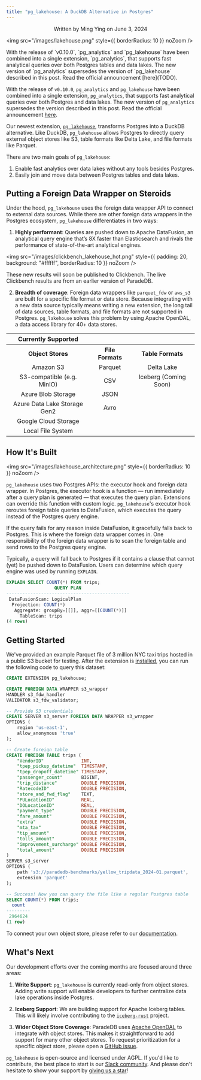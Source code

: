 ```yaml
---
title: "pg_lakehouse: A DuckDB Alternative in Postgres"
---
```


<p align="center">Written by Ming Ying on June 3, 2024</p>

<img src="/images/lakehouse.png" style={{ borderRadius: 10 }} noZoom />

<Note>
  With the release of `v0.10.0`, `pg_analytics` and `pg_lakehouse` have been
  combined into a single extension, `pg_analytics`, that supports fast
  analytical queries over both Postgres tables and data lakes. The new version
  of `pg_analytics` supersedes the version of `pg_lakehouse` described in this
  post. Read the official announcement [here](TODO).
</Note>

With the release of `v0.10.0`, `pg_analytics` and `pg_lakehouse` have been combined
into a single extension, `pg_analytics`, that supports fast analytical queries over
both Postgres and data lakes. The new version of `pg_analytics` supersedes the version
described in this post. Read the official announcement [here](TODO).

Our newest extension, [`pg_lakehouse`](https://github.com/paradedb/paradedb/tree/dev/pg_lakehouse), transforms Postgres into a DuckDB alternative. Like DuckDB, `pg_lakehouse` allows Postgres to directly
query external object stores like S3, table formats like Delta Lake, and file formats like Parquet.

There are two main goals of `pg_lakehouse`:

1. Enable fast analytics over data lakes without any tools besides Postgres.
2. Easily join and move data between Postgres tables and data lakes.

## Putting a Foreign Data Wrapper on Steroids

Under the hood, `pg_lakehouse` uses the foreign data wrapper API to connect to external data sources. While there are other foreign data wrappers in the Postgres ecosystem, `pg_lakehouse` differentiates in two ways:

1. **Highly performant**: Queries are pushed down to Apache DataFusion, an analytical query engine that’s 8X faster than Elasticsearch and rivals the performance of state-of-the-art analytical engines.

<img
  src="/images/clickbench_lakehouse_hot.png"
  style={{ padding: 20, background: "#ffffff", borderRadius: 10 }}
  noZoom
/>

<Note>
  These new results will soon be published to Clickbench. The live Clickbench
  results are from an earlier version of ParadeDB.
</Note>

2. **Breadth of coverage**: Foreign data wrappers like `parquet_fdw` or `aws_s3` are built for a specific file format or data store. Because integrating with a new data source typically means writing a new extension, the long tail of data sources, table formats, and file formats are not supported in Postgres.
   `pg_lakehouse` solves this problem by using Apache OpenDAL, a data access library for 40+ data stores.

<table
  id="table"
  style={{
    width: "100%",
    borderCollapse: "collapse",
    border: "0.75px solid #222",
    borderRadius: "10px",
  }}
>
  <tr style={{ display: "flex", color: "#efefef" }}>
    <th
      align="center"
      style={{
        width: "100%",
        textAlign: "left",
        paddingLeft: 32,
        fontSize: 16,
      }}
    >
      Currently Supported
    </th>
  </tr>
  <tr
    style={{
      display: "flex",
      borderBottom: "0.75px solid #222",
      color: "#efefef",
    }}
  >
    <th
      align="center"
      style={{ width: "34%", textAlign: "left", paddingLeft: 32 }}
    >
      Object Stores
    </th>
    <th
      align="center"
      style={{ width: "33%", textAlign: "left", paddingLeft: 32 }}
    >
      File Formats
    </th>
    <th
      align="center"
      style={{ width: "33%", textAlign: "left", paddingLeft: 32 }}
    >
      Table Formats
    </th>
  </tr>
  <tr style={{ display: "flex" }}>
    <td
      align="center"
      style={{
        width: "34%",
        borderBottom: "0.5px solid #1f1f1f",
        textAlign: "left",
        paddingLeft: 32,
      }}
    >
      Amazon S3
    </td>
    <td
      align="center"
      style={{
        width: "33%",
        borderBottom: "0.5px solid #1f1f1f",
        textAlign: "left",
        paddingLeft: 32,
      }}
    >
      Parquet
    </td>
    <td
      align="center"
      style={{
        width: "33%",
        borderBottom: "0.5px solid #1f1f1f",
        textAlign: "left",
        paddingLeft: 32,
      }}
    >
      Delta Lake
    </td>
  </tr>
  <tr style={{ display: "flex" }}>
    <td
      align="center"
      style={{
        width: "34%",
        borderBottom: "0.5px solid #1f1f1f",
        textAlign: "left",
        paddingLeft: 32,
      }}
    >
      S3-compatible (e.g. MinIO)
    </td>
    <td
      align="center"
      style={{
        width: "33%",
        borderBottom: "0.5px solid #1f1f1f",
        textAlign: "left",
        paddingLeft: 32,
      }}
    >
      CSV
    </td>
    <td
      align="center"
      style={{
        width: "33%",
        borderBottom: "0.5px solid #1f1f1f",
        textAlign: "left",
        paddingLeft: 32,
      }}
    >
      Iceberg (Coming Soon)
    </td>
  </tr>
  <tr style={{ display: "flex" }}>
    <td
      align="center"
      style={{
        width: "34%",
        borderBottom: "0.5px solid #1f1f1f",
        textAlign: "left",
        paddingLeft: 32,
      }}
    >
      Azure Blob Storage
    </td>
    <td
      align="center"
      style={{
        width: "33%",
        borderBottom: "0.5px solid #1f1f1f",
        textAlign: "left",
        paddingLeft: 32,
      }}
    >
      JSON
    </td>
    <td
      align="center"
      style={{
        width: "33%",
        borderBottom: "0.5px solid #1f1f1f",
        textAlign: "left",
        paddingLeft: 32,
      }}
    ></td>
  </tr>
  <tr style={{ display: "flex" }}>
    <td
      align="center"
      style={{
        width: "34%",
        borderBottom: "0.5px solid #1f1f1f",
        textAlign: "left",
        paddingLeft: 32,
      }}
    >
      Azure Data Lake Storage Gen2
    </td>
    <td
      align="center"
      style={{
        width: "33%",
        borderBottom: "0.5px solid #1f1f1f",
        textAlign: "left",
        paddingLeft: 32,
      }}
    >
      Avro
    </td>
    <td
      align="center"
      style={{
        width: "33%",
        borderBottom: "0.5px solid #1f1f1f",
        textAlign: "left",
        paddingLeft: 32,
      }}
    ></td>
  </tr>
  <tr style={{ display: "flex" }}>
    <td
      align="center"
      style={{
        width: "34%",
        borderBottom: "0.5px solid #1f1f1f",
        textAlign: "left",
        paddingLeft: 32,
      }}
    >
      Google Cloud Storage
    </td>
    <td
      align="center"
      style={{
        width: "33%",
        borderBottom: "0.5px solid #1f1f1f",
        textAlign: "left",
        paddingLeft: 32,
      }}
    ></td>
    <td
      align="center"
      style={{
        width: "33%",
        borderBottom: "0.5px solid #1f1f1f",
        textAlign: "left",
        paddingLeft: 32,
      }}
    ></td>
  </tr>
  <tr style={{ display: "flex" }}>
    <td
      align="center"
      style={{
        width: "34%",
        borderBottom: "0.5px solid #1f1f1f",
        textAlign: "left",
        paddingLeft: 32,
      }}
    >
      Local File System
    </td>
    <td
      align="center"
      style={{
        width: "33%",
        borderBottom: "0.5px solid #1f1f1f",
        textAlign: "left",
        paddingLeft: 32,
      }}
    ></td>
    <td
      align="center"
      style={{
        width: "33%",
        borderBottom: "0.5px solid #1f1f1f",
        textAlign: "left",
        paddingLeft: 32,
      }}
    ></td>
  </tr>
</table>

## How It's Built

<img
  src="/images/lakehouse_architecture.png"
  style={{ borderRadius: 10 }}
  noZoom
/>

`pg_lakehouse` uses two Postgres APIs: the executor hook and foreign data wrapper. In Postgres, the executor hook is a function — run immediately after a query plan is generated — that
executes the query plan. Extensions can override this function with custom logic. `pg_lakehouse`'s executor hook reroutes foreign table queries to DataFusion, which executes
the query instead of the Postgres query engine.

If the query fails for any reason inside DataFusion, it gracefully falls back to Postgres. This is where the foreign data wrapper comes in. One responsibility of the foreign
data wrapper is to scan the foreign table and send rows to the Postgres query engine.

Typically, a query will fall back to Postgres if it contains a clause that cannot (yet) be pushed down to DataFusion. Users can determine which query engine was used by running
`EXPLAIN`.

```sql SQL
EXPLAIN SELECT COUNT(*) FROM trips;
                  QUERY PLAN
----------------------------------------------
 DataFusionScan: LogicalPlan
  Projection: COUNT(*)
   Aggregate: groupBy=[[]], aggr=[[COUNT(*)]]
     TableScan: trips
(4 rows)
```

## Getting Started

We've provided an example Parquet file of 3 million NYC taxi trips hosted in a public S3 bucket for testing. After the extension
is [installed](https://github.com/paradedb/paradedb/tree/dev/pg_search#installation), you can run the following code to query this dataset:

```sql
CREATE EXTENSION pg_lakehouse;

CREATE FOREIGN DATA WRAPPER s3_wrapper
HANDLER s3_fdw_handler
VALIDATOR s3_fdw_validator;

-- Provide S3 credentials
CREATE SERVER s3_server FOREIGN DATA WRAPPER s3_wrapper
OPTIONS (
    region 'us-east-1',
    allow_anonymous 'true'
);

-- Create foreign table
CREATE FOREIGN TABLE trips (
    "VendorID"              INT,
    "tpep_pickup_datetime"  TIMESTAMP,
    "tpep_dropoff_datetime" TIMESTAMP,
    "passenger_count"       BIGINT,
    "trip_distance"         DOUBLE PRECISION,
    "RatecodeID"            DOUBLE PRECISION,
    "store_and_fwd_flag"    TEXT,
    "PULocationID"          REAL,
    "DOLocationID"          REAL,
    "payment_type"          DOUBLE PRECISION,
    "fare_amount"           DOUBLE PRECISION,
    "extra"                 DOUBLE PRECISION,
    "mta_tax"               DOUBLE PRECISION,
    "tip_amount"            DOUBLE PRECISION,
    "tolls_amount"          DOUBLE PRECISION,
    "improvement_surcharge" DOUBLE PRECISION,
    "total_amount"          DOUBLE PRECISION
)
SERVER s3_server
OPTIONS (
    path 's3://paradedb-benchmarks/yellow_tripdata_2024-01.parquet',
    extension 'parquet'
);

-- Success! Now you can query the file like a regular Postgres table
SELECT COUNT(*) FROM trips;
  count
---------
 2964624
(1 row)
```

To connect your own object store, please refer to our [documentation](https://docs.paradedb.com/analytics/quickstart).

## What's Next

Our development efforts over the coming months are focused around three areas:

1. **Write Support**: `pg_lakehouse` is currently read-only from object stores. Adding write support will enable developers to
   further centralize data lake operations inside Postgres.

2. **Iceberg Support**: We are building support for Apache Iceberg tables. This will likely involve contributing to the [`iceberg-rust`](https://github.com/apache/iceberg-rust)
   project.

3. **Wider Object Store Coverage**: ParadeDB uses [Apache OpenDAL](https://github.com/apache/opendal) to integrate with object stores. This makes it
   straightforward to add support for many other object stores. To request prioritization for a specific object store, please open a
   [GitHub issue](https://github.com/paradedb/paradedb/issues).

`pg_lakehouse` is open-source and licensed under AGPL. If you'd like to contribute, the best place to start is our
[Slack community](https://join.slack.com/t/paradedbcommunity/shared_invite/zt-2lkzdsetw-OiIgbyFeiibd1DG~6wFgTQ). And please don't hesitate to show your support by
[giving us a star](https://github.com/paradedb/paradedb)!
